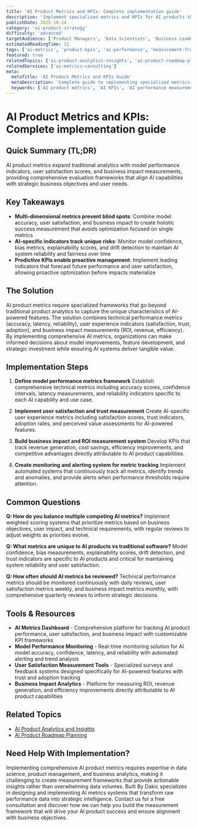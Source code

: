 ```yaml
---
title: 'AI Product Metrics and KPIs: Complete implementation guide'
description: 'Implement specialized metrics and KPIs for AI products that measure model performance, user satisfaction, and business value to drive data-informed product decisions.'
publishDate: 2025-10-14
category: 'ai-product-strategy'
difficulty: 'advanced'
targetAudience: ['Product Managers', 'Data Scientists', 'Business Leaders']
estimatedReadingTime: 11
tags: ['ai-metrics', 'product-kpis', 'ai-performance', 'measurement-framework']
featured: true
relatedTopics: ['ai-product-analytics-insights', 'ai-product-roadmap-planning', 'ai-product-scalability-strategy', 'user-centric-ai-feature-design', 'ai-pricing-strategy-optimization', 'ai-first-business-model-design', 'ai-product-validation-testing', 'ai-product-launch-strategy', 'ai-driven-customer-engagement', 'ethical-ai-product-management']
relatedServices: ['ai-metrics-consulting']
meta:
  metaTitle: 'AI Product Metrics and KPIs Guide'
  metaDescription: 'Complete guide to implementing specialized metrics and KPIs for measuring AI product success and driving data-informed decisions.'
  keywords: ['AI product metrics', 'AI KPIs', 'AI performance measurement', 'AI product success metrics']
---
```


# AI Product Metrics and KPIs: Complete implementation guide

## Quick Summary (TL;DR)

AI product metrics expand traditional analytics with model performance indicators, user satisfaction scores, and business impact measurements, providing comprehensive evaluation frameworks that align AI capabilities with strategic business objectives and user needs.

## Key Takeaways

- **Multi-dimensional metrics prevent blind spots**: Combine model accuracy, user satisfaction, and business impact to create holistic success measurement that avoids optimization focused on single metrics
- **AI-specific indicators track unique risks**: Monitor model confidence, bias metrics, explainability scores, and drift detection to maintain AI system reliability and fairness over time
- **Predictive KPIs enable proactive management**: Implement leading indicators that forecast future performance and user satisfaction, allowing proactive optimization before impacts materialize

## The Solution

AI product metrics require specialized frameworks that go beyond traditional product analytics to capture the unique characteristics of AI-powered features. The solution combines technical performance metrics (accuracy, latency, reliability), user experience indicators (satisfaction, trust, adoption), and business impact measurements (ROI, revenue, efficiency). By implementing comprehensive AI metrics, organizations can make informed decisions about model improvements, feature development, and strategic investment while ensuring AI systems deliver tangible value.

## Implementation Steps

1. **Define model performance metrics framework**
   Establish comprehensive technical metrics including accuracy scores, confidence intervals, latency measurements, and reliability indicators specific to each AI capability and use case.

2. **Implement user satisfaction and trust measurement**
   Create AI-specific user experience metrics including satisfaction scores, trust indicators, adoption rates, and perceived value assessments for AI-powered features.

3. **Build business impact and ROI measurement system**
   Develop KPIs that track revenue generation, cost savings, efficiency improvements, and competitive advantages directly attributable to AI product capabilities.

4. **Create monitoring and alerting system for metric tracking**
   Implement automated systems that continuously track all metrics, identify trends and anomalies, and provide alerts when performance thresholds require attention.

## Common Questions

**Q: How do you balance multiple competing AI metrics?**
Implement weighted scoring systems that prioritize metrics based on business objectives, user impact, and technical requirements, with regular reviews to adjust weights as priorities evolve.

**Q: What metrics are unique to AI products vs traditional software?**
Model confidence, bias measurements, explainability scores, drift detection, and trust indicators are specific to AI products and critical for maintaining system reliability and user satisfaction.

**Q: How often should AI metrics be reviewed?**
Technical performance metrics should be monitored continuously with daily reviews, user satisfaction metrics weekly, and business impact metrics monthly, with comprehensive quarterly reviews to inform strategic decisions.

## Tools & Resources

- **AI Metrics Dashboard** - Comprehensive platform for tracking AI product performance, user satisfaction, and business impact with customizable KPI frameworks
- **Model Performance Monitoring** - Real-time monitoring solution for AI model accuracy, confidence, latency, and reliability with automated alerting and trend analysis
- **User Satisfaction Measurement Tools** - Specialized surveys and feedback systems designed specifically for AI-powered features with trust and adoption tracking
- **Business Impact Analytics** - Platform for measuring ROI, revenue generation, and efficiency improvements directly attributable to AI product capabilities

## Related Topics

- [AI Product Analytics and Insights]({{/topics/ai-product-analytics-insights}})
- [AI Product Roadmap Planning]({{/topics/ai-production-roadmap-planning}})

## Need Help With Implementation?

Implementing comprehensive AI product metrics requires expertise in data science, product management, and business analytics, making it challenging to create measurement frameworks that provide actionable insights rather than overwhelming data volumes. Built By Dakic specializes in designing and implementing AI metrics systems that transform raw performance data into strategic intelligence. Contact us for a free consultation and discover how we can help you build the measurement framework that will drive your AI product success and ensure alignment with business objectives.
